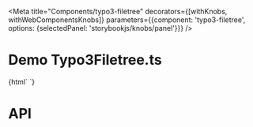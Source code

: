 
<Meta
    title="Components/typo3-filetree"
    decorators={[withKnobs, withWebComponentsKnobs]}
    parameters={{component: 'typo3-filetree', options: {selectedPanel: 'storybookjs/knobs/panel'}}}
/>

# Demo Typo3Filetree.ts

<Preview>
    <Story name="Filetree" height="220px">
        {html`
      <typo3-filetree
        style="height:100px;"
        expandedNodeIds="[0]"
        @typo3-node-select="${(e) => action(`typo3-node-select`)(e.detail)}"
        @typo3-node-expand="${(e) => action(`typo3-node-expand`)(e.detail)}"
        @typo3-node-collapse="${(e) => action(`typo3-node-collapse`)(e.detail)}"
        @typo3-node-contextmenu="${(e) => action(`typo3-node-contextmenu`)(e.detail)}"
        @typo3-node-rename="${(e) => action(`typo3-node-rename`)(e.detail)}"
        nodes='
        [
          {
            "stateIdentifier": "0_0",
            "identifier": 0,
            "depth": 0,
            "tip": "id=0",
            "icon": "node_modules/@typo3/icons/dist/sprites/apps.svg#apps-filetree-mount",
            "name": "New TYPO3 site",
            "nameSourceField": "title",
            "mountPoint": 0,
            "workspaceId": 0,
            "siblingsCount": 1,
            "siblingsPosition": 1,
            "allowDelete": true,
            "allowEdit": true,
            "hasChildren": true,
            "isMountPoint": true,
            "loaded": true
          },
          {
            "stateIdentifier": "0_1",
            "identifier": 1,
            "depth": 1,
            "tip": "id=1 - Hidden",
            "icon": "node_modules/@typo3/icons/dist/sprites/apps.svg#apps-filetree-folder-default",
            "name": "Dummy Page",
            "nameSourceField": "title",
            "mountPoint": 0,
            "workspaceId": 1,
            "siblingsCount": 1,
            "siblingsPosition": 1,
            "allowDelete": true,
            "allowEdit": true,
            "overlayIcon": "overlay-hidden",
            "hasChildren": true
          },
          {
            "stateIdentifier": "1_2",
            "identifier": 2,
            "depth": 2,
            "tip": "id=2 - Hidden",
            "icon": "node_modules/@typo3/icons/dist/sprites/apps.svg#apps-filetree-folder-default",
            "name": "Dummy Page Child",
            "nameSourceField": "title",
            "mountPoint": 0,
            "workspaceId": 1,
            "siblingsCount": 0,
            "siblingsPosition": 1,
            "allowDelete": true,
            "allowEdit": true,
            "overlayIcon": "overlay-hidden"
          }
        ]
      '></typo3-filetree>
    `}
    </Story>
</Preview>

# API

<Props of="typo3-filetree"/>
